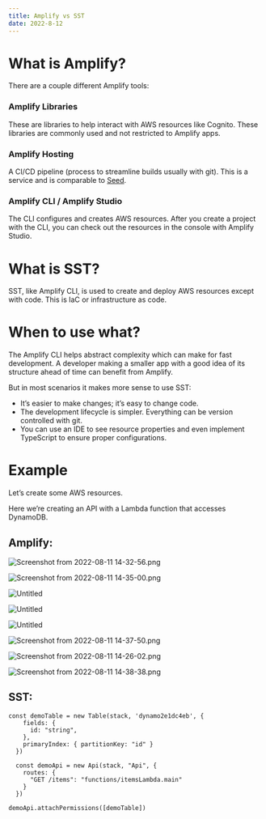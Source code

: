 ```yaml
---
title: Amplify vs SST
date: 2022-8-12
---
```



# What is Amplify?

There are a couple different Amplify tools:

### Amplify Libraries

These are libraries to help interact with AWS resources like Cognito. These libraries are commonly used and not restricted to Amplify apps.

### Amplify Hosting

A CI/CD pipeline (process to streamline builds usually with git). This is a service and is comparable to [Seed](https://seed.run/).

### Amplify CLI / Amplify Studio

The CLI configures and creates AWS resources. After you create a project with the CLI, you can check out the resources in the console with Amplify Studio.

# What is SST?

SST, like Amplify CLI, is used to create and deploy AWS resources except with code. This is IaC or infrastructure as code.

# When to use what?

The Amplify CLI helps abstract complexity which can make for fast development. A developer making a smaller app with a good idea of its structure ahead of time can benefit from Amplify.

But in most scenarios it makes more sense to use SST:

- It’s easier to make changes; it’s easy to change code.
- The development lifecycle is simpler. Everything can be version controlled with git.
- You can use an IDE to see resource properties and even implement TypeScript to ensure proper configurations.

# Example

Let’s create some AWS resources.

Here we’re creating an API with a Lambda function that accesses DynamoDB.

## Amplify:

![Screenshot from 2022-08-11 14-32-56.png](Amplify%20vs%20SST%2038875d865f584dd399565c7947cf03e1/Screenshot_from_2022-08-11_14-32-56.png)

![Screenshot from 2022-08-11 14-35-00.png](Amplify%20vs%20SST%2038875d865f584dd399565c7947cf03e1/Screenshot_from_2022-08-11_14-35-00.png)

![Untitled](Amplify%20vs%20SST%2038875d865f584dd399565c7947cf03e1/Untitled.png)

![Untitled](Amplify%20vs%20SST%2038875d865f584dd399565c7947cf03e1/Untitled%201.png)

![Untitled](Amplify%20vs%20SST%2038875d865f584dd399565c7947cf03e1/Untitled%202.png)

![Screenshot from 2022-08-11 14-37-50.png](Amplify%20vs%20SST%2038875d865f584dd399565c7947cf03e1/Screenshot_from_2022-08-11_14-37-50.png)

![Screenshot from 2022-08-11 14-26-02.png](Amplify%20vs%20SST%2038875d865f584dd399565c7947cf03e1/Screenshot_from_2022-08-11_14-26-02.png)

![Screenshot from 2022-08-11 14-38-38.png](Amplify%20vs%20SST%2038875d865f584dd399565c7947cf03e1/Screenshot_from_2022-08-11_14-38-38.png)

## SST:

```tsx
const demoTable = new Table(stack, 'dynamo2e1dc4eb', {
    fields: {
      id: "string",
    },
    primaryIndex: { partitionKey: "id" }
  })

  const demoApi = new Api(stack, "Api", {
    routes: {
      "GET /items": "functions/itemsLambda.main"
    }
  })

demoApi.attachPermissions([demoTable])
```
